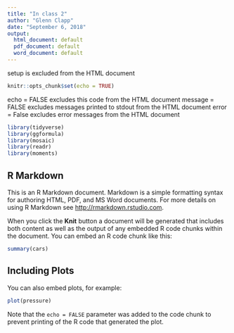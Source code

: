```yaml
---
title: "In class 2"
author: "Glenn Clapp"
date: "September 6, 2018"
output:
  html_document: default
  pdf_document: default
  word_document: default
---
```


setup is excluded from the HTML document
```r
knitr::opts_chunk$set(echo = TRUE)

```

echo = FALSE excludes this code from the HTML document
message = FALSE excludes messages printed to stdout from the HTML document
error = False excludes error messages from the HTML document
```r
library(tidyverse)
library(ggformula)
library(mosaic)
library(readr)
library(moments)
```


## R Markdown

This is an R Markdown document. Markdown is a simple formatting syntax for authoring HTML, PDF, and MS Word documents. For more details on using R Markdown see <http://rmarkdown.rstudio.com>.

When you click the **Knit** button a document will be generated that includes both content as well as the output of any embedded R code chunks within the document. You can embed an R code chunk like this:

```r
summary(cars)
```

## Including Plots

You can also embed plots, for example:

```r
plot(pressure)
```

Note that the `echo = FALSE` parameter was added to the code chunk to prevent printing of the R code that generated the plot.


```r

```
